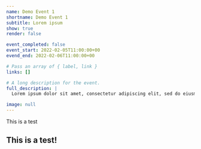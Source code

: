 ```yaml
---
name: Demo Event 1
shortname: Demo Event 1
subtitle: Lorem ipsum
show: true
render: false

event_completed: false
event_start: 2022-02-05T11:00:00+00
evend_end: 2022-02-06T11:00:00+00

# Pass an array of { label, link }
links: []

# A long description for the event.
full_description: |
  Lorem ipsum dolor sit amet, consectetur adipiscing elit, sed do eiusmod tempor incididunt ut labore et dolore magna aliqua. Ut enim ad minim veniam, quis nostrud exercitation ullamco laboris nisi ut aliquip ex ea commodo consequat.

image: null
---
```



<!-- None of this will be rendered until you turn on "render: true" -->

<Section>
  
  This is a test

  # This is a test!

</Section>
